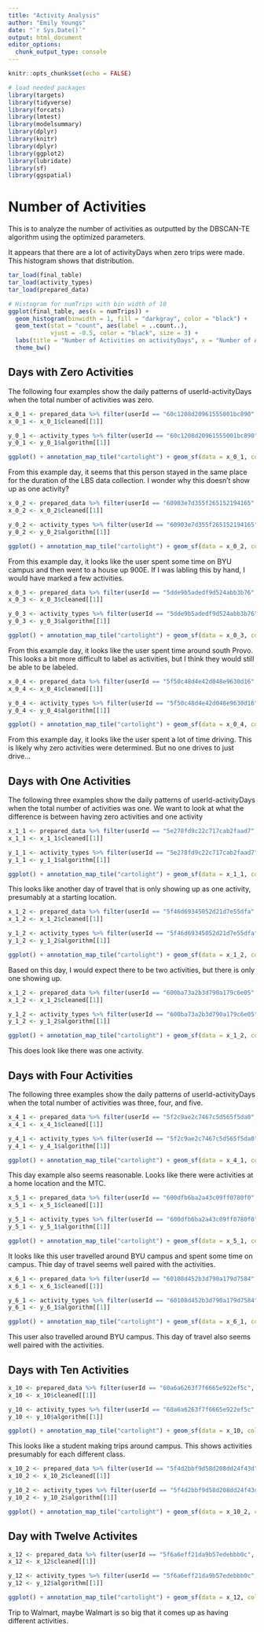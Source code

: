```yaml
---
title: "Activity Analysis"
author: "Emily Youngs"
date: "`r Sys.Date()`"
output: html_document
editor_options: 
  chunk_output_type: console
---
```


```r
knitr::opts_chunk$set(echo = FALSE)
```

```r
# load needed packages
library(targets)
library(tidyverse)
library(forcats)
library(lmtest)
library(modelsummary)
library(dplyr)
library(knitr)
library(dplyr)
library(ggplot2)
library(lubridate)
library(sf)
library(ggspatial)
```

# Number of Activities

This is to analyze the number of activities as outputted by the DBSCAN-TE algorithm using the optimized parameters. 

It appears that there are a lot of activityDays when zero trips were made. This histogram shows that distribution.

```r
tar_load(final_table)
tar_load(activity_types)
tar_load(prepared_data)
```

```r
# Histogram for numTrips with bin width of 10
ggplot(final_table, aes(x = numTrips)) +
  geom_histogram(binwidth = 1, fill = "darkgray", color = "black") +
  geom_text(stat = "count", aes(label = ..count..),
            vjust = -0.5, color = "black", size = 3) +
  labs(title = "Number of Activities on activityDays", x = "Number of Activities", y = "Frequency") +
  theme_bw()
```

## Days with Zero Activities

The following four examples show the daily patterns of userId-activityDays when the total number of activities was zero. 

```r
x_0_1 <- prepared_data %>% filter(userId == "60c1208d20961555001bc890", activityDay == as_date("2021-10-03"))
x_0_1 <- x_0_1$cleaned[[1]]

y_0_1 <- activity_types %>% filter(userId == "60c1208d20961555001bc890", activityDay == as_date("2021-10-03"))
y_0_1 <- y_0_1$algorithm[[1]]

ggplot() + annotation_map_tile("cartolight") + geom_sf(data = x_0_1, color = "black") + geom_sf(data = y_0_1, mapping = aes(color = as_factor(cluster)))
```

From this example day, it seems that this person stayed in the same place for the duration of the LBS data collection. I wonder why this doesn't show up as one activity?

```r
x_0_2 <- prepared_data %>% filter(userId == "60903e7d355f265152194165", activityDay == as_date("2021-09-26"))
x_0_2 <- x_0_2$cleaned[[1]]

y_0_2 <- activity_types %>% filter(userId == "60903e7d355f265152194165", activityDay == as_date("2021-09-26"))
y_0_2 <- y_0_2$algorithm[[1]]

ggplot() + annotation_map_tile("cartolight") + geom_sf(data = x_0_2, color = "black") + geom_sf(data = y_0_2, mapping = aes(color = as_factor(cluster)))
```

From this example day, it looks like the user spent some time on BYU campus and then went to a house up 900E. If I was labling this by hand, I would have marked a few activities. 

```r
x_0_3 <- prepared_data %>% filter(userId == "5dde9b5adedf9d524abb3b76", activityDay == as_date("2020-07-06"))
x_0_3 <- x_0_3$cleaned[[1]]

y_0_3 <- activity_types %>% filter(userId == "5dde9b5adedf9d524abb3b76", activityDay == as_date("2020-07-06"))
y_0_3 <- y_0_3$algorithm[[1]]

ggplot() + annotation_map_tile("cartolight") + geom_sf(data = x_0_3, color = "black") + geom_sf(data = y_0_3, mapping = aes(color = as_factor(cluster)))
```

From this example day, it looks like the user spent time around south Provo. This looks a bit more difficult to label as activities, but I think they would still be able to be labeled.

```r
x_0_4 <- prepared_data %>% filter(userId == "5f50c48d4e42d048e9630d16", activityDay == as_date("2021-01-09"))
x_0_4 <- x_0_4$cleaned[[1]]

y_0_4 <- activity_types %>% filter(userId == "5f50c48d4e42d048e9630d16", activityDay == as_date("2021-01-09"))
y_0_4 <- y_0_4$algorithm[[1]]

ggplot() + annotation_map_tile("cartolight") + geom_sf(data = x_0_4, color = "black") + geom_sf(data = y_0_4, mapping = aes(color = as_factor(cluster)))
```

From this example day, it looks like the user spent a lot of time driving. This is likely why zero activities were determined. But no one drives to just drive...

## Days with One Activities

The following three examples show the daily patterns of userId-activityDays when the total number of activities was one. We want to look at what the difference is between having zero activities and one activity

```r
x_1_1 <- prepared_data %>% filter(userId == "5e278fd9c22c717cab2faad7", activityDay == as_date("2020-07-09"))
x_1_1 <- x_1_1$cleaned[[1]]

y_1_1 <- activity_types %>% filter(userId == "5e278fd9c22c717cab2faad7", activityDay == as_date("2020-07-09"))
y_1_1 <- y_1_1$algorithm[[1]]

ggplot() + annotation_map_tile("cartolight") + geom_sf(data = x_1_1, color = "black") + geom_sf(data = y_1_1, mapping = aes(color = as_factor(cluster)))
```

This looks like another day of travel that is only showing up as one activity, presumably at a starting location.

```r
x_1_2 <- prepared_data %>% filter(userId == "5f46d69345052d21d7e55dfa", activityDay == as_date("2020-12-10"))
x_1_2 <- x_1_2$cleaned[[1]]

y_1_2 <- activity_types %>% filter(userId == "5f46d69345052d21d7e55dfa", activityDay == as_date("2020-12-10"))
y_1_2 <- y_1_2$algorithm[[1]]

ggplot() + annotation_map_tile("cartolight") + geom_sf(data = x_1_2, color = "black") + geom_sf(data = y_1_2, mapping = aes(color = as_factor(cluster)))
```

Based on this day, I would expect there to be two activities, but there is only one showing up.

```r
x_1_2 <- prepared_data %>% filter(userId == "600ba73a2b3d790a179c6e05", activityDay == as_date("2021-01-31"))
x_1_2 <- x_1_2$cleaned[[1]]

y_1_2 <- activity_types %>% filter(userId == "600ba73a2b3d790a179c6e05", activityDay == as_date("2021-01-31"))
y_1_2 <- y_1_2$algorithm[[1]]

ggplot() + annotation_map_tile("cartolight") + geom_sf(data = x_1_2, color = "black") + geom_sf(data = y_1_2, mapping = aes(color = as_factor(cluster)))
```

This does look like there was one activity.

## Days with Four Activities

The following three examples show the daily patterns of userId-activityDays when the total number of activities was three, four, and five.

```r
x_4_1 <- prepared_data %>% filter(userId == "5f2c9ae2c7467c5d565f5da0", activityDay == as_date("2020-11-11"))
x_4_1 <- x_4_1$cleaned[[1]]

y_4_1 <- activity_types %>% filter(userId == "5f2c9ae2c7467c5d565f5da0", activityDay == as_date("2020-11-11"))
y_4_1 <- y_4_1$algorithm[[1]]

ggplot() + annotation_map_tile("cartolight") + geom_sf(data = x_4_1, color = "black") + geom_sf(data = y_4_1, mapping = aes(color = as_factor(cluster)))
```

This day example also seems reasonable. Looks like there were activities at a home location and the MTC.

```r
x_5_1 <- prepared_data %>% filter(userId == "600dfb6ba2a43c09ff0780f0", activityDay == as_date("2021-03-07"))
x_5_1 <- x_5_1$cleaned[[1]]

y_5_1 <- activity_types %>% filter(userId == "600dfb6ba2a43c09ff0780f0", activityDay == as_date("2021-03-07"))
y_5_1 <- y_5_1$algorithm[[1]]

ggplot() + annotation_map_tile("cartolight") + geom_sf(data = x_5_1, color = "black") + geom_sf(data = y_5_1, mapping = aes(color = as_factor(cluster)))
```

It looks like this user travelled around BYU campus and spent some time on campus. Thie day of travel seems well paired with the activities.

```r
x_6_1 <- prepared_data %>% filter(userId == "60108d452b3d790a179d7584", activityDay == as_date("2021-03-17"))
x_6_1 <- x_6_1$cleaned[[1]]

y_6_1 <- activity_types %>% filter(userId == "60108d452b3d790a179d7584", activityDay == as_date("2021-03-17"))
y_6_1 <- y_6_1$algorithm[[1]]

ggplot() + annotation_map_tile("cartolight") + geom_sf(data = x_6_1, color = "black") + geom_sf(data = y_6_1, mapping = aes(color = as_factor(cluster)))
```

This user also travelled around BYU campus. This day of travel also seems well paired with the activities.

## Days with Ten Activities

```r
x_10 <- prepared_data %>% filter(userId == "60a6a6263f7f6665e922ef5c", activityDay == as_date("2021-10-13"))
x_10 <- x_10$cleaned[[1]]

y_10 <- activity_types %>% filter(userId == "60a6a6263f7f6665e922ef5c", activityDay == as_date("2021-10-13"))
y_10 <- y_10$algorithm[[1]]

ggplot() + annotation_map_tile("cartolight") + geom_sf(data = x_10, color = "black") + geom_sf(data = y_10, mapping = aes(color = as_factor(cluster)))
```

This looks like a student making trips around campus. This shows activities presumably for each different class.

```r
x_10_2 <- prepared_data %>% filter(userId == "5f4d2bbf9d58d208dd24f43d", activityDay == as_date("2020-10-24"))
x_10_2 <- x_10_2$cleaned[[1]]

y_10_2 <- activity_types %>% filter(userId == "5f4d2bbf9d58d208dd24f43d", activityDay == as_date("2020-10-24"))
y_10_2 <- y_10_2$algorithm[[1]]

ggplot() + annotation_map_tile("cartolight") + geom_sf(data = x_10_2, color = "black") + geom_sf(data = y_10_2, mapping = aes(color = as_factor(cluster)))
```

## Day with Twelve Activites

```r
x_12 <- prepared_data %>% filter(userId == "5f6a6eff21da9b57edebbb0c", activityDay == as_date("2020-10-27"))
x_12 <- x_12$cleaned[[1]]

y_12 <- activity_types %>% filter(userId == "5f6a6eff21da9b57edebbb0c", activityDay == as_date("2020-10-27"))
y_12 <- y_12$algorithm[[1]]

ggplot() + annotation_map_tile("cartolight") + geom_sf(data = x_12, color = "black") + geom_sf(data = y_12, mapping = aes(color = as_factor(cluster)))
```

Trip to Walmart, maybe Walmart is so big that it comes up as having different activities.




